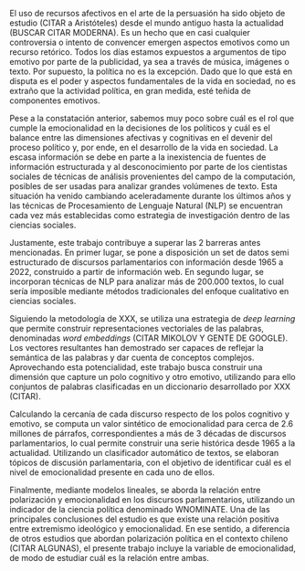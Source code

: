 
El uso de recursos afectivos en el arte de la persuasión ha sido objeto de estudio (CITAR a Aristóteles) desde el mundo antiguo hasta la actualidad (BUSCAR CITAR MODERNA). Es un hecho que en casi cualquier controversia o intento de convencer emergen aspectos emotivos como un recurso retórico. Todos los días estamos expuestos a argumentos de tipo emotivo por parte de la publicidad, ya sea a través de música, imágenes o texto. Por supuesto, la política no es la excepción. Dado que lo que está en disputa es el poder y aspectos fundamentales de la vida en sociedad, no es extraño que la actividad política, en gran medida, esté teñida de componentes emotivos.  

Pese a la constatación anterior, sabemos muy poco sobre cuál es el rol que cumple la emocionalidad en la decisiones de los políticos y cuál es el balance entre las dimensiones afectivas y cognitivas en el devenir del proceso político y, por ende, en el desarrollo de la vida en sociedad. La escasa información se debe en parte a la inexistencia de fuentes de información estructurada y al desconocimiento por parte de los cientistas sociales de técnicas de análisis provenientes del campo de la computación, posibles de ser usadas para analizar grandes volúmenes de texto. Esta situación ha venido cambiando aceleradamente durante los últimos años y las técnicas de Procesamiento de Lenguaje Natural (NLP) se encuentran cada vez más establecidas como estrategia de investigación dentro de las ciencias sociales.

Justamente, este trabajo contribuye a superar las 2 barreras antes mencionadas. En primer lugar, se pone a disposición un set de datos semi estructurado de discursos parlamentarios con información desde 1965 a 2022, construido a partir de información web. En segundo lugar, se incorporan técnicas de NLP para analizar más de 200.000 textos, lo cual sería imposible mediante métodos tradicionales del enfoque cualitativo en ciencias sociales.       

Siguiendo la metodología de XXX, se utiliza una estrategia de *deep learning* que permite construir representaciones vectoriales de las palabras, denominadas *word embeddings* (CITAR MIKOLOV Y GENTE DE GOOGLE). Los vectores resultantes han demostrado ser capaces de reflejar la semántica de las palabras y dar cuenta de conceptos complejos. Aprovechando esta potencialidad, este trabajo busca construir una dimensión que capture un polo cognitivo y otro emotivo, utilizando para ello conjuntos de palabras clasificadas en un diccionario desarrollado por XXX (CITAR). 

Calculando la cercanía de cada discurso respecto de los polos cognitivo y emotivo, se computa un valor sintético de emocionalidad para cerca de 2.6 millones de párrafos, correspondientes a más de 3 décadas de discursos parlamentarios, lo cual permite construir una serie histórica desde 1965 a la actualidad. Utilizando un clasificador automático de textos, se elaboran tópicos de discusión parlamentaria, con el objetivo de identificar cuál es el nivel de emocionalidad presente en cada uno de ellos.   

Finalmente, mediante modelos lineales, se aborda la relación entre polarización y emocionalidad en los discursos parlamentarios, utilizando un indicador de la ciencia política denominado WNOMINATE. Una de las principales conclusiones del estudio es que existe una relación positiva entre extremismo ideológico y emocionalidad. En ese sentido, a diferencia de otros estudios que abordan polarización política en el contexto chileno (CITAR ALGUNAS), el presente trabajo incluye la variable de emocionalidad, de modo de estudiar cuál es la relación entre ambas. 
